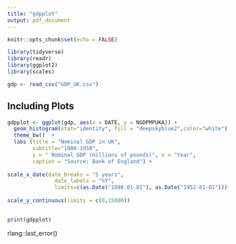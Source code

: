 ---
title: "gdpplot"
output: pdf_document
---

```{r setup, echo=FALSE, warning=FALSE, message=FALSE}
knitr::opts_chunk$set(echo = FALSE)

library(tidyverse)
library(readr)
library(ggplot2)
library(scales)

gdp <- read_csv("GDP_UK.csv")
```


## Including Plots


```{r}

gdpplot <- ggplot(gdp, aes(x = DATE, y = NGDPMPUKA)) +
  geom_histogram(stat="identity", fill = "deepskyblue2",color="white") +
  theme_bw()  +
  labs (title = "Nominal GDP in UK",
        subtitle="1900-1950",
        y = " Nominal GDP (millions of pounds)", x = "Year",
        caption = "Source: Bank of England") +
   
scale_x_date(date_breaks = "5 years", 
               date_labels = "%Y", 
               limits=c(as.Date("1898-01-01"), as.Date("1952-01-01")))+
  
scale_y_continuous(limits = c(0,15000))
  

print(gdpplot)
```
rlang::last_error()



